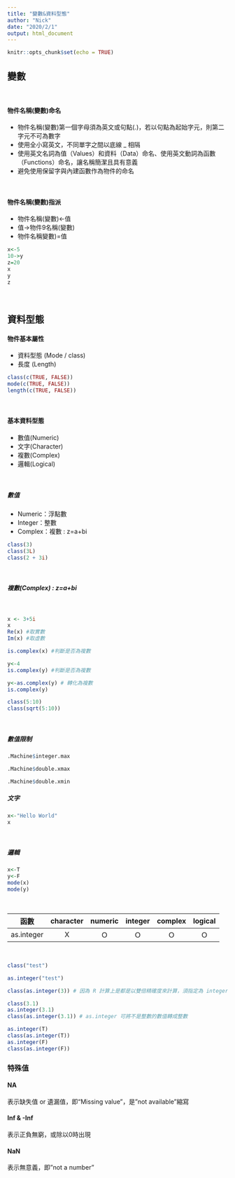 ```yaml
---
title: "變數&資料型態"
author: "Nick"
date: "2020/2/1"
output: html_document
---
```


```r
knitr::opts_chunk$set(echo = TRUE)
```

## <B>變數</B>

<br>

#### <strong>物件名稱(變數)命名</strong>
- 物件名稱(變數)第一個字母須為英文或句點(.)，若以句點為起始字元，則第二字元不可為數字 
- 使用全小寫英文，不同單字之間以底線 _ 相隔
- 使用英文名詞為值（Values）和資料（Data）命名、使用英文動詞為函數（Functions）命名，讓名稱簡潔且具有意義
- 避免使用保留字與內建函數作為物件的命名

<br>

#### <strong>物件名稱(變數)指派</strong>

- 物件名稱(變數)<-值
- 值->物件9名稱(變數)
- 物件名稱變數)=值

```r
x<-5
10->y
z=20
x
y
z
```

<br>

## <B>資料型態</B>

#### <B>物件基本屬性</B>

- 資料型態 (Mode / class) 
- 長度 (Length)

```r
class(c(TRUE, FALSE))
mode(c(TRUE, FALSE))
length(c(TRUE, FALSE))
```

<br>



#### <strong>基本資料型態</strong>
- 數值(Numeric)
- 文字(Character)
- 複數(Complex)
- 邏輯(Logical)

<br>

##### <strong>數值</strong>
- Numeric：浮點數
- Integer：整數
- Complex：複數 : z=a+bi

```r
class(3)
class(3L)
class(2 + 3i)
```
<br>

##### <B>複數(Complex) : z=a+bi </B>

<br>
```r
x <- 3+5i
x
Re(x) #取實數
Im(x) #取虛數

is.complex(x) #判斷是否為複數

y<-4
is.complex(y) #判斷是否為複數

y<-as.complex(y) # 轉化為複數
is.complex(y)

```




```r
class(5:10)
class(sqrt(5:10))
```

<br>

##### <strong>數值限制</strong>


```r
.Machine$integer.max

```



```r
.Machine$double.xmax
```


```r
.Machine$double.xmin
```


##### <strong>文字</strong>

```r
x<-"Hello World"
x
```

<br>



##### <strong>邏輯</strong>

```r
x<-T
y<-F
mode(x)
mode(y)

```

<br>



函數|character |	numeric	|integer	|complex	|logical|
-------|:-----:|:-----:|:-----:|:-----:|:-----:|
as.integer |	X|	Ｏ	|Ｏ	|Ｏ|	Ｏ|
<br>
```r
class("test")

as.integer("test")

class(as.integer(3)) # 因為 R 計算上是都是以雙倍精確度來計算，須指定為 integer，否則將視為 numeric

class(3.1)
as.integer(3.1)
class(as.integer(3.1)) # as.integer 可將不是整數的數值轉成整數

as.integer(T)
class(as.integer(T)) 
as.integer(F)
class(as.integer(F)) 


```

### <b>特殊值</b>

#### <b>NA</b>
表示缺失值 or 遺漏值，即“Missing value”，是"not available"縮寫


#### <b>Inf & -Inf</b>

表示正負無窮，或除以0時出現


#### <b>NaN</b>
表示無意義，即"not a number"




